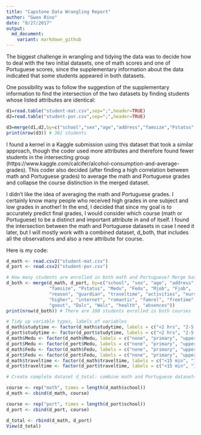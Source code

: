 ```yaml
---
title: "Capstone Data Wrangling Report"
author: "Gwen Rino"
date: "8/27/2017"
output:
  md_document:
    variant: markdown_github
---
```


The biggest challenge in wrangling and tidying the data was to decide how to deal with the two initial datasets, one of math scores and one of Portuguese scores, since the supplementary information about the data indicated that some students appeared in both datasets.  

One possibility was to follow the suggestion of the supplementary information to find the intersection of the two datasets by finding students whose listed attributes are identical:

```r
d1=read.table("student-mat.csv",sep=";",header=TRUE)
d2=read.table("student-por.csv",sep=";",header=TRUE)

d3=merge(d1,d2,by=c("school","sex","age","address","famsize","Pstatus","Medu","Fedu","Mjob","Fjob","reason","nursery","internet"))
print(nrow(d3)) # 382 students
```

I found a kernel in a Kaggle submission using this dataset that took a similar approach, though the coder used more attributes and therefore found fewer students in the intersecting group (https://www.kaggle.com/calcifer/alcohol-consumption-and-average-grades). This coder also decided (after finding a high correlation between math and Portuguese grades) to average the math and Portuguese grades and collapse the course distinction in the merged dataset.

I didn't like the idea of averaging the math and Portuguese grades. I certainly know many people who received high grades in one subject and low grades in another! In the end, I decided that since my goal is to accurately predict final grades, I would consider which course (math or Portuguese) to be a distinct and important attribute in and of itself. I found the intersection between the math and Portuguese datasets in case I need it later, but I will mostly work with a combined dataset, d_both, that includes all the observations and also a new attribute for course.

Here is my code:

```r
d_math <- read.csv2("student-mat.csv")
d_port <- read.csv2("student-por.csv")

# How many students are enrolled in both math and Portuguese? Merge based on attributes not associated with course.
d_both <- merge(d_math, d_port, by=c("school", "sex", "age", "address", 
                "famsize", "Pstatus", "Medu", "Fedu", "Mjob", "Fjob",
                "reason", "guardian", "traveltime", "activities", "nursery",
                "higher", "internet", "romantic", "famrel", "freetime", 
                "goout", "Dalc", "Walc", "health", "absences"))
print(nrow(d_both)) # There are 100 students enrolled in both courses

# Tidy up variable types, labels of variables
d_math$studytime <- factor(d_math$studytime, labels = c("<2 hrs", "2-5 hrs", "5-10 hrs", ">10 hrs"))
d_port$studytime <- factor(d_port$studytime, labels = c("<2 hrs", "2-5 hrs", "5-10 hrs", ">10 hrs"))
d_math$Medu <- factor(d_math$Medu, labels = c("none", "primary", "upper primary", "secondary", "higher"))
d_port$Medu <- factor(d_port$Medu, labels = c("none", "primary", "upper primary", "secondary", "higher"))
d_math$Fedu <- factor(d_math$Fedu, labels = c("none", "primary", "upper primary", "secondary", "higher"))
d_port$Fedu <- factor(d_port$Fedu, labels = c("none", "primary", "upper primary", "secondary", "higher"))
d_math$traveltime <- factor(d_math$traveltime, labels = c("<15 min", "15-30 min", "30 min-1 hr", ">1 hr"))
d_port$traveltime <- factor(d_port$traveltime, labels = c("<15 min", "15-30 min", "30 min-1 hr", ">1 hr"))

# Create complete dataset d_total: combine math and Portuguese datasets with "course" as variable

course <- rep("math", times = length(d_math$school))
d_math <- cbind(d_math, course)

course <- rep("port", times = length(d_port$school))
d_port <- cbind(d_port, course)

d_total <- rbind(d_math, d_port)
View(d_total)
```